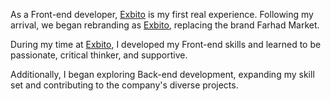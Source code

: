As a Front-end developer, [Exbito](https://exbito.com) is my first real experience. Following my arrival, we began rebranding as [Exbito](https://exbito.com), replacing the brand Farhad Market.

During my time at [Exbito](https://exbito.com), I developed my Front-end skills and learned to be passionate, critical thinker, and supportive.

Additionally, I began exploring Back-end development, expanding my skill set and contributing to the company's diverse projects.


